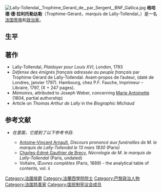 [[Image:Lally-Tollendal,_Trophime_Gerard_de,_par_Sergent,_BNF_Gallica.jpg|thumb]]
'''格哈德·德·拉利托勒达勒'''（Trophime-Gérard，marquis de Lally-Tollendal，{{bd|1751年|3月5日|1830年|3月11日}}）是一名[[法国|法国]][[贵族|贵族]]和[[政治家|政治家]]。

==生平==

==著作==
*Lally-Tollendal, ''Plaidoyer pour Louis XVI'', London, 1793
* ''Défense des émigrés français adressée au peuple français'' par Trophime Gérard de Lally-Tollendal. Avant-propos de l’auteur, (daté de Londres, janvier 1797). Hambourg, chez P.F. Fauche, Imprimeur – Libraire, 1797, (X + 247 pages).
*''Mémoires'', attributed to Joseph Weber, concerning [[Marie_Antoinette|Marie Antoinette]] (1804, partial authorship)
*Article on ''Thomas Arthur de Lally'' in the ''Biographic Michaud''

==参考文献==
<div class="references-small">
<references></references>
*{{1911}} ''在里面，它提到了以下参考书目:''
**[[Antoine-Vincent_Arnault|Antoine-Vincent Arnault]], ''Discours prononcé aux funérailles de M. le marquis de Lally-Tollendal le 13 mars 1830'' (Paris)
**[[Charles-Edmé_Gauthier_de_Brecy|Charles-Edmé Gauthier de Brecy]], ''Nécrologie de M. le marquis de Lally-Tollendal'' (Paris, undated)
**Voltaire, ''Œuvres complètes'' (Paris, 1889) - the analytical table of contents, vol. ii
</div>

{{Authority control}}
{{DEFAULTSORT:Lally-Tollendal}}
[[Category:法國侯爵|Category:法國侯爵]]
[[Category:法蘭西學院院士|Category:法蘭西學院院士]]
[[Category:巴黎政治人物|Category:巴黎政治人物]]
[[Category:法国慈善家|Category:法国慈善家]]
[[Category:国民制宪议会成员|Category:国民制宪议会成员]]